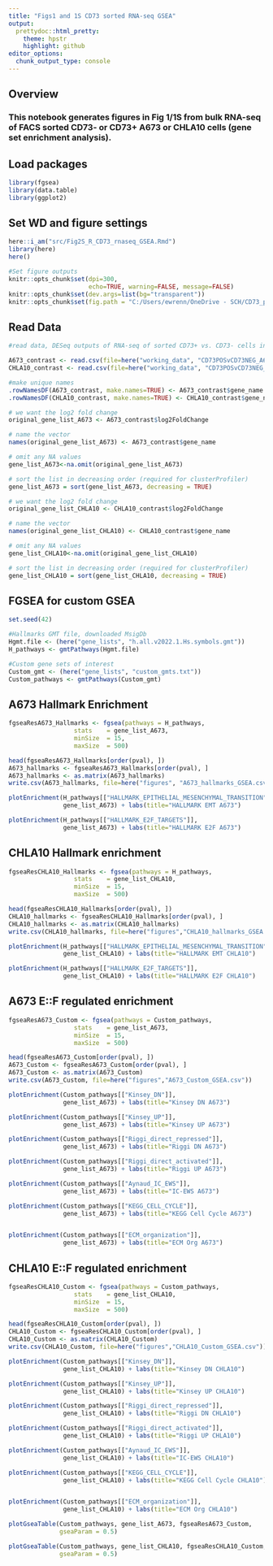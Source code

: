 ---
title: "Figs1 and 1S CD73 sorted RNA-seq GSEA"
output:
  prettydoc::html_pretty:
    theme: hpstr
    highlight: github
editor_options: 
  chunk_output_type: console
---
## Overview

### This notebook generates figures in Fig 1/1S from bulk RNA-seq of FACS sorted CD73- or CD73+ A673 or CHLA10 cells (gene set enrichment analysis). 

## Load packages

```{r}
library(fgsea)
library(data.table)
library(ggplot2)
```

## Set WD and figure settings
```{r}
here::i_am("src/Fig2S_R_CD73_rnaseq_GSEA.Rmd")
library(here)
here()

```

```{r}
#Set figure outputs
knitr::opts_chunk$set(dpi=300,
                      echo=TRUE, warning=FALSE, message=FALSE)
knitr::opts_chunk$set(dev.args=list(bg="transparent"))
knitr::opts_chunk$set(fig.path = "C:/Users/ewrenn/OneDrive - SCH/CD73_paper_2023/paper files/MANUSCRIPT_R_PROJ/2023_CD73_manuscript_GITHUB/figures/FIG1_FIG1S_FACS_RNAseq_GSEA_",  dev = c("svglite", "png"))
```


## Read Data
```{r}
#read data, DESeq outputs of RNA-seq of sorted CD73+ vs. CD73- cells in A673 and CHLA10 cell lines

A673_contrast <- read.csv(file=here("working_data", "CD73POSvCD73NEG_A673_full.csv"), header=TRUE)
CHLA10_contrast <- read.csv(file=here("working_data", "CD73POSvCD73NEG_CHLA10_full.csv"), header=TRUE)
```


```{r}
#make unique names
.rowNamesDF(A673_contrast, make.names=TRUE) <- A673_contrast$gene_name
.rowNamesDF(CHLA10_contrast, make.names=TRUE) <- CHLA10_contrast$gene_name
```




```{r}

# we want the log2 fold change 
original_gene_list_A673 <- A673_contrast$log2FoldChange

# name the vector
names(original_gene_list_A673) <- A673_contrast$gene_name

# omit any NA values 
gene_list_A673<-na.omit(original_gene_list_A673)

# sort the list in decreasing order (required for clusterProfiler)
gene_list_A673 = sort(gene_list_A673, decreasing = TRUE)
```


```{r}

# we want the log2 fold change 
original_gene_list_CHLA10 <- CHLA10_contrast$log2FoldChange

# name the vector
names(original_gene_list_CHLA10) <- CHLA10_contrast$gene_name

# omit any NA values 
gene_list_CHLA10<-na.omit(original_gene_list_CHLA10)

# sort the list in decreasing order (required for clusterProfiler)
gene_list_CHLA10 = sort(gene_list_CHLA10, decreasing = TRUE)
```


## FGSEA for custom GSEA

```{r}
set.seed(42)
```

```{r}
#Hallmarks GMT file, downloaded MsigDb
Hgmt.file <- (here("gene_lists", "h.all.v2022.1.Hs.symbols.gmt"))
H_pathways <- gmtPathways(Hgmt.file)

#Custom gene sets of interest
Custom_gmt <- (here("gene_lists", "custom_gmts.txt"))
Custom_pathways <- gmtPathways(Custom_gmt)

```

## A673 Hallmark Enrichment

```{r}
fgseaResA673_Hallmarks <- fgsea(pathways = H_pathways, 
                  stats    = gene_list_A673,
                  minSize  = 15,
                  maxSize  = 500)

head(fgseaResA673_Hallmarks[order(pval), ])
A673_hallmarks <- fgseaResA673_Hallmarks[order(pval), ]
A673_hallmarks <- as.matrix(A673_hallmarks)
write.csv(A673_hallmarks, file=here("figures", "A673_hallmarks_GSEA.csv"))
```



```{r A673_H}
plotEnrichment(H_pathways[["HALLMARK_EPITHELIAL_MESENCHYMAL_TRANSITION"]],
               gene_list_A673) + labs(title="HALLMARK EMT A673")

plotEnrichment(H_pathways[["HALLMARK_E2F_TARGETS"]],
               gene_list_A673) + labs(title="HALLMARK E2F A673")
```
## CHLA10 Hallmark enrichment 

```{r}
fgseaResCHLA10_Hallmarks <- fgsea(pathways = H_pathways, 
                  stats    = gene_list_CHLA10,
                  minSize  = 15,
                  maxSize  = 500)

head(fgseaResCHLA10_Hallmarks[order(pval), ])
CHLA10_hallmarks <- fgseaResCHLA10_Hallmarks[order(pval), ]
CHLA10_hallmarks <- as.matrix(CHLA10_hallmarks)
write.csv(CHLA10_hallmarks, file=here("figures","CHLA10_hallmarks_GSEA.csv"))
```



```{r CHLA10_H}
plotEnrichment(H_pathways[["HALLMARK_EPITHELIAL_MESENCHYMAL_TRANSITION"]],
               gene_list_CHLA10) + labs(title="HALLMARK EMT CHLA10")

plotEnrichment(H_pathways[["HALLMARK_E2F_TARGETS"]],
               gene_list_CHLA10) + labs(title="HALLMARK E2F CHLA10")
```
## A673 E::F regulated enrichment

```{r}
fgseaResA673_Custom <- fgsea(pathways = Custom_pathways, 
                  stats    = gene_list_A673,
                  minSize  = 15,
                  maxSize  = 500)

head(fgseaResA673_Custom[order(pval), ])
A673_Custom <- fgseaResA673_Custom[order(pval), ]
A673_Custom <- as.matrix(A673_Custom)
write.csv(A673_Custom, file=here("figures","A673_Custom_GSEA.csv"))
```



```{r A673_custom}
plotEnrichment(Custom_pathways[["Kinsey_DN"]],
               gene_list_A673) + labs(title="Kinsey DN A673")

plotEnrichment(Custom_pathways[["Kinsey_UP"]],
               gene_list_A673) + labs(title="Kinsey UP A673")

plotEnrichment(Custom_pathways[["Riggi_direct_repressed"]],
               gene_list_A673) + labs(title="Riggi DN A673")

plotEnrichment(Custom_pathways[["Riggi_direct_activated"]],
               gene_list_A673) + labs(title="Riggi UP A673")

plotEnrichment(Custom_pathways[["Aynaud_IC_EWS"]],
               gene_list_A673) + labs(title="IC-EWS A673")

plotEnrichment(Custom_pathways[["KEGG_CELL_CYCLE"]],
               gene_list_A673) + labs(title="KEGG Cell Cycle A673")


plotEnrichment(Custom_pathways[["ECM_organization"]],
               gene_list_A673) + labs(title="ECM Org A673")

```
## CHLA10 E::F regulated enrichment

```{r}
fgseaResCHLA10_Custom <- fgsea(pathways = Custom_pathways, 
                  stats    = gene_list_CHLA10,
                  minSize  = 15,
                  maxSize  = 500)

head(fgseaResCHLA10_Custom[order(pval), ])
CHLA10_Custom <- fgseaResCHLA10_Custom[order(pval), ]
CHLA10_Custom <- as.matrix(CHLA10_Custom)
write.csv(CHLA10_Custom, file=here("figures","CHLA10_Custom_GSEA.csv"))
```

```{r CHLA10_custom}
plotEnrichment(Custom_pathways[["Kinsey_DN"]],
               gene_list_CHLA10) + labs(title="Kinsey DN CHLA10")

plotEnrichment(Custom_pathways[["Kinsey_UP"]],
               gene_list_CHLA10) + labs(title="Kinsey UP CHLA10")

plotEnrichment(Custom_pathways[["Riggi_direct_repressed"]],
               gene_list_CHLA10) + labs(title="Riggi DN CHLA10")

plotEnrichment(Custom_pathways[["Riggi_direct_activated"]],
               gene_list_CHLA10) + labs(title="Riggi UP CHLA10")

plotEnrichment(Custom_pathways[["Aynaud_IC_EWS"]],
               gene_list_CHLA10) + labs(title="IC-EWS CHLA10")

plotEnrichment(Custom_pathways[["KEGG_CELL_CYCLE"]],
               gene_list_CHLA10) + labs(title="KEGG Cell Cycle CHLA10")


plotEnrichment(Custom_pathways[["ECM_organization"]],
               gene_list_CHLA10) + labs(title="ECM Org CHLA10")

```

```{r gsea_tables, echo=TRUE}

plotGseaTable(Custom_pathways, gene_list_A673, fgseaResA673_Custom, 
              gseaParam = 0.5)

plotGseaTable(Custom_pathways, gene_list_CHLA10, fgseaResCHLA10_Custom, 
              gseaParam = 0.5)

```